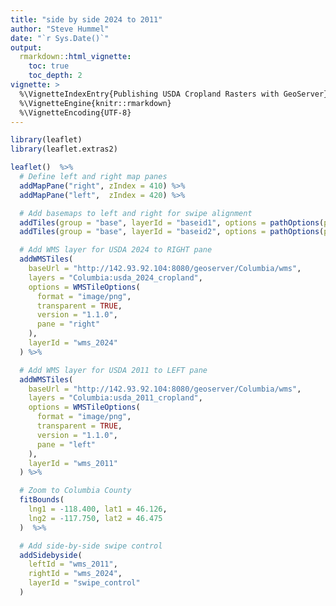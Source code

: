 ```yaml
---
title: "side by side 2024 to 2011"
author: "Steve Hummel"
date: "`r Sys.Date()`"
output:
  rmarkdown::html_vignette:
    toc: true
    toc_depth: 2
vignette: >
  %\VignetteIndexEntry{Publishing USDA Cropland Rasters with GeoServer}
  %\VignetteEngine{knitr::rmarkdown}
  %\VignetteEncoding{UTF-8}
---
```


```r
library(leaflet)
library(leaflet.extras2)
```


```r

leaflet()  %>%
  # Define left and right map panes
  addMapPane("right", zIndex = 410) %>%
  addMapPane("left",  zIndex = 420) %>%

  # Add basemaps to left and right for swipe alignment
  addTiles(group = "base", layerId = "baseid1", options = pathOptions(pane = "right")) %>%
  addTiles(group = "base", layerId = "baseid2", options = pathOptions(pane = "left")) %>%

  # Add WMS layer for USDA 2024 to RIGHT pane
  addWMSTiles(
    baseUrl = "http://142.93.92.104:8080/geoserver/Columbia/wms",
    layers = "Columbia:usda_2024_cropland",
    options = WMSTileOptions(
      format = "image/png",
      transparent = TRUE,
      version = "1.1.0",
      pane = "right"
    ),
    layerId = "wms_2024"
  ) %>%

  # Add WMS layer for USDA 2011 to LEFT pane
  addWMSTiles(
    baseUrl = "http://142.93.92.104:8080/geoserver/Columbia/wms",
    layers = "Columbia:usda_2011_cropland",
    options = WMSTileOptions(
      format = "image/png",
      transparent = TRUE,
      version = "1.1.0",
      pane = "left"
    ),
    layerId = "wms_2011"
  ) %>%

  # Zoom to Columbia County
  fitBounds(
    lng1 = -118.400, lat1 = 46.126,
    lng2 = -117.750, lat2 = 46.475
  )  %>%

  # Add side-by-side swipe control
  addSidebyside(
    leftId = "wms_2011",
    rightId = "wms_2024",
    layerId = "swipe_control"
  )


```

